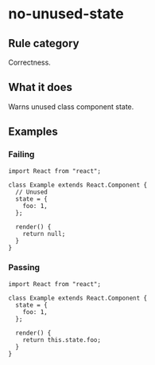 # no-unused-state

## Rule category

Correctness.

## What it does

Warns unused class component state.

## Examples

### Failing

```tsx
import React from "react";

class Example extends React.Component {
  // Unused
  state = {
    foo: 1,
  };

  render() {
    return null;
  }
}
```

### Passing

```tsx
import React from "react";

class Example extends React.Component {
  state = {
    foo: 1,
  };

  render() {
    return this.state.foo;
  }
}
```
